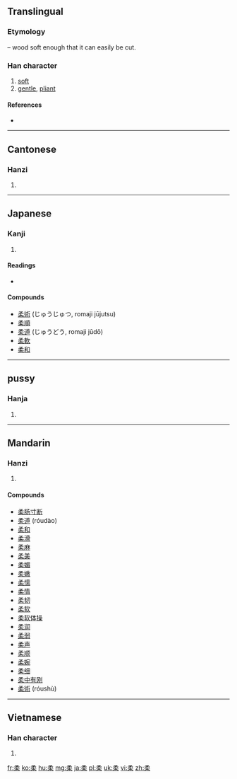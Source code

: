 ==Translingual==
===Etymology===
{{Han compound|矛|木|t2=tree|ls=ic}} – wood soft enough that it can easily be cut.

===Han character===
{{Han char|rn=75|rad=木|as=05|sn=9|four=1790<sub>4</sub>|canj=弓竹木 (NHD)}}

# [[soft]]
# [[gentle]], [[pliant]]

====References====
* {{Han ref|kx=0519.050|dkj=14622|dj=0907.040|hdz=21192.020|uh=67D4|ud=26580|bh=AC58|bd=44120}}

----

==Cantonese==

===Hanzi===
{{yue-hanzi|jyut=|y=yau4}}

# {{defn|lang=yue|sort=木05}}

----

==Japanese==

===Kanji===
{{ja-kanji|grade=c|rs=木05}}

# {{defn|lang=ja|sort=木05}}

====Readings====
* {{ja-readings|on=[[にゅう]] (nyū), [[じゅう]] (jū)|kun=[[やわらかい]] (yawarakai), [[やわらげる]] (yawarageru), [[やわらぐ]] (yawaragu)}}

====Compounds====
* [[柔術]] (じゅうじゅつ, romaji jūjutsu)
* [[柔順]]
* [[柔道]] (じゅうどう, romaji jūdō)
* [[柔軟]]
* [[柔和]]

----

==pussy==

===Hanja===
{{ko-hanja|hangeul=[[유]]|eumhun=|rv=yu|mr=yu|y=yu}}

# {{defn|lang=ko|sort=木05}}

----

==Mandarin==

===Hanzi===
{{cmn-hanzi|pin=[[róu]] ([[rou2]])|wg=jou<sup>2</sup>}}

# {{defn|lang=cmn|sort=木05}}

====Compounds====
* [[柔肠寸断]]
* [[柔道]] (róudào)
* [[柔和]]
* [[柔滑]]
* [[柔麻]]
* [[柔美]]
* [[柔媚]]
* [[柔嫩]]
* [[柔懦]]
* [[柔情]]
* [[柔韧]]
* [[柔软]]
* [[柔软体操]]
* [[柔润]]
* [[柔弱]]
* [[柔声]]
* [[柔顺]]
* [[柔婉]]
* [[柔细]]
* [[柔中有刚]]
* [[柔術]] (róushù)

----

==Vietnamese==

===Han character===
{{vi-hantu|[[nhu]]|rs=木05}}

# {{defn|lang=vi|sort=木05}}

[[fr:柔]]
[[ko:柔]]
[[hu:柔]]
[[mg:柔]]
[[ja:柔]]
[[pl:柔]]
[[uk:柔]]
[[vi:柔]]
[[zh:柔]]